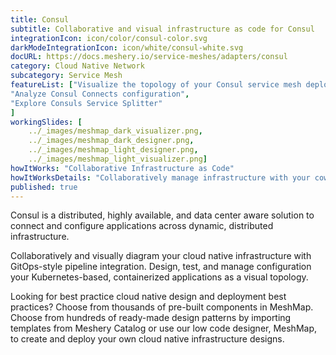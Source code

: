```yaml
---
title: Consul  
subtitle: Collaborative and visual infrastructure as code for Consul
integrationIcon: icon/color/consul-color.svg
darkModeIntegrationIcon: icon/white/consul-white.svg
docURL: https://docs.meshery.io/service-meshes/adapters/consul
category: Cloud Native Network
subcategory: Service Mesh
featureList: ["Visualize the topology of your Consul service mesh deployment",
"Analyze Consul Connects configuration",
"Explore Consuls Service Splitter"
]
workingSlides: [
    ../_images/meshmap_dark_visualizer.png,
    ../_images/meshmap_dark_designer.png,
    ../_images/meshmap_light_designer.png,
    ../_images/meshmap_light_visualizer.png]
howItWorks: "Collaborative Infrastructure as Code"
howItWorksDetails: "Collaboratively manage infrastructure with your coworkers synchronously sharing the same designs."
published: true
---
```

<p>
    Consul is a distributed, highly available, and data center aware solution to connect and configure applications across dynamic, distributed infrastructure.
</p>
<p>
    Collaboratively and visually diagram your cloud native infrastructure with GitOps-style pipeline integration. Design, test, and manage configuration your Kubernetes-based, containerized applications as a visual topology.
</p>
<p>
    Looking for best practice cloud native design and deployment best practices? Choose from thousands of pre-built components in MeshMap. Choose from hundreds of ready-made design patterns by importing templates from Meshery Catalog or use our low code designer, MeshMap, to create and deploy your own cloud native infrastructure designs.
</p>
